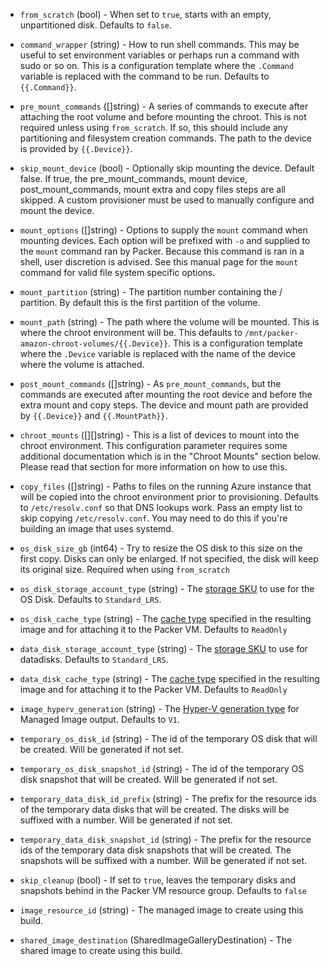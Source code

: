 <!-- Code generated from the comments of the Config struct in builder/azure/chroot/builder.go; DO NOT EDIT MANUALLY -->

- `from_scratch` (bool) - When set to `true`, starts with an empty, unpartitioned disk. Defaults to `false`.

- `command_wrapper` (string) - How to run shell commands. This may be useful to set environment variables or perhaps run
  a command with sudo or so on. This is a configuration template where the `.Command` variable
  is replaced with the command to be run. Defaults to `{{.Command}}`.

- `pre_mount_commands` ([]string) - A series of commands to execute after attaching the root volume and before mounting the chroot.
  This is not required unless using `from_scratch`. If so, this should include any partitioning
  and filesystem creation commands. The path to the device is provided by `{{.Device}}`.

- `skip_mount_device` (bool) - Optionally skip mounting the device.  Default false.  If true, 
  the pre_mount_commands, mount device, post_mount_commands, mount extra and copy files steps 
  are all skipped. A custom provisioner must be used to manually configure and mount the device.

- `mount_options` ([]string) - Options to supply the `mount` command when mounting devices. Each option will be prefixed with
  `-o` and supplied to the `mount` command ran by Packer. Because this command is ran in a shell,
  user discretion is advised. See this manual page for the `mount` command for valid file system specific options.

- `mount_partition` (string) - The partition number containing the / partition. By default this is the first partition of the volume.

- `mount_path` (string) - The path where the volume will be mounted. This is where the chroot environment will be. This defaults
  to `/mnt/packer-amazon-chroot-volumes/{{.Device}}`. This is a configuration template where the `.Device`
  variable is replaced with the name of the device where the volume is attached.

- `post_mount_commands` ([]string) - As `pre_mount_commands`, but the commands are executed after mounting the root device and before the
  extra mount and copy steps. The device and mount path are provided by `{{.Device}}` and `{{.MountPath}}`.

- `chroot_mounts` ([][]string) - This is a list of devices to mount into the chroot environment. This configuration parameter requires
  some additional documentation which is in the "Chroot Mounts" section below. Please read that section
  for more information on how to use this.

- `copy_files` ([]string) - Paths to files on the running Azure instance that will be copied into the chroot environment prior to
  provisioning. Defaults to `/etc/resolv.conf` so that DNS lookups work. Pass an empty list to skip copying
  `/etc/resolv.conf`. You may need to do this if you're building an image that uses systemd.

- `os_disk_size_gb` (int64) - Try to resize the OS disk to this size on the first copy. Disks can only be enlarged. If not specified,
  the disk will keep its original size. Required when using `from_scratch`

- `os_disk_storage_account_type` (string) - The [storage SKU](https://docs.microsoft.com/en-us/rest/api/compute/disks/createorupdate#diskstorageaccounttypes)
  to use for the OS Disk. Defaults to `Standard_LRS`.

- `os_disk_cache_type` (string) - The [cache type](https://docs.microsoft.com/en-us/rest/api/compute/images/createorupdate#cachingtypes)
  specified in the resulting image and for attaching it to the Packer VM. Defaults to `ReadOnly`

- `data_disk_storage_account_type` (string) - The [storage SKU](https://docs.microsoft.com/en-us/rest/api/compute/disks/createorupdate#diskstorageaccounttypes)
  to use for datadisks. Defaults to `Standard_LRS`.

- `data_disk_cache_type` (string) - The [cache type](https://docs.microsoft.com/en-us/rest/api/compute/images/createorupdate#cachingtypes)
  specified in the resulting image and for attaching it to the Packer VM. Defaults to `ReadOnly`

- `image_hyperv_generation` (string) - The [Hyper-V generation type](https://docs.microsoft.com/en-us/rest/api/compute/images/createorupdate#hypervgenerationtypes) for Managed Image output.
  Defaults to `V1`.

- `temporary_os_disk_id` (string) - The id of the temporary OS disk that will be created. Will be generated if not set.

- `temporary_os_disk_snapshot_id` (string) - The id of the temporary OS disk snapshot that will be created. Will be generated if not set.

- `temporary_data_disk_id_prefix` (string) - The prefix for the resource ids of the temporary data disks that will be created. The disks will be suffixed with a number. Will be generated if not set.

- `temporary_data_disk_snapshot_id` (string) - The prefix for the resource ids of the temporary data disk snapshots that will be created. The snapshots will be suffixed with a number. Will be generated if not set.

- `skip_cleanup` (bool) - If set to `true`, leaves the temporary disks and snapshots behind in the Packer VM resource group. Defaults to `false`

- `image_resource_id` (string) - The managed image to create using this build.

- `shared_image_destination` (SharedImageGalleryDestination) - The shared image to create using this build.

<!-- End of code generated from the comments of the Config struct in builder/azure/chroot/builder.go; -->
